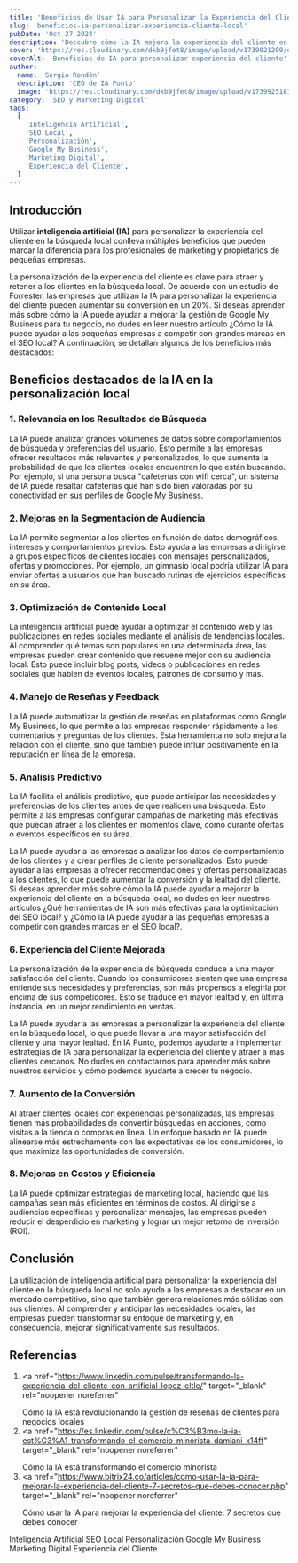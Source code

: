 ```yaml
---
title: 'Beneficios de Usar IA para Personalizar la Experiencia del Cliente en Búsqueda Local'
slug: 'beneficios-ia-personalizar-experiencia-cliente-local'
pubDate: 'Oct 27 2024'
description: 'Descubre cómo la IA mejora la experiencia del cliente en búsquedas locales: mayor conversión, lealtad y segmentación precisa.'
cover: 'https://res.cloudinary.com/dkb9jfet8/image/upload/v1739921299/evaf6_c1vo2d.jpg'
coverAlt: 'Beneficios de IA para personalizar experiencia del cliente'
author:
  name: 'Sergio Rondón'
  description: 'CEO de IA Punto'
  image: 'https://res.cloudinary.com/dkb9jfet8/image/upload/v1739925181/sergio_gdcaeh.png'
category: 'SEO y Marketing Digital'
tags:
  [
    'Inteligencia Artificial',
    'SEO Local',
    'Personalización',
    'Google My Business',
    'Marketing Digital',
    'Experiencia del Cliente',
  ]
---
```


<h2 id="introduccion">Introducción</h2>

Utilizar <strong>inteligencia artificial (IA)</strong> para personalizar la experiencia del cliente en la búsqueda local conlleva múltiples beneficios que pueden marcar la diferencia para los profesionales de marketing y propietarios de pequeñas empresas.

La personalización de la experiencia del cliente es clave para atraer y retener a los clientes en la búsqueda local. De acuerdo con un estudio de Forrester, las empresas que utilizan la IA para personalizar la experiencia del cliente pueden aumentar su conversión en un 20%. Si deseas aprender más sobre cómo la IA puede ayudar a mejorar la gestión de Google My Business para tu negocio, no dudes en leer nuestro artículo ¿Cómo la IA puede ayudar a las pequeñas empresas a competir con grandes marcas en el SEO local? A continuación, se detallan algunos de los beneficios más destacados:

<h2 id="beneficios-destacados">
  Beneficios destacados de la IA en la personalización local
</h2>

<h3 id="relevancia-en-los-resultados-de-busqueda">
  1. Relevancia en los Resultados de Búsqueda
</h3>

La IA puede analizar grandes volúmenes de datos sobre comportamientos de búsqueda y preferencias del usuario. Esto permite a las empresas ofrecer resultados más relevantes y personalizados, lo que aumenta la probabilidad de que los clientes locales encuentren lo que están buscando. Por ejemplo, si una persona busca "cafeterías con wifi cerca", un sistema de IA puede resaltar cafeterías que han sido bien valoradas por su conectividad en sus perfiles de Google My Business.

<h3 id="mejoras-en-la-segmentacion-de-audiencia">
  2. Mejoras en la Segmentación de Audiencia
</h3>

La IA permite segmentar a los clientes en función de datos demográficos, intereses y comportamientos previos. Esto ayuda a las empresas a dirigirse a grupos específicos de clientes locales con mensajes personalizados, ofertas y promociones. Por ejemplo, un gimnasio local podría utilizar IA para enviar ofertas a usuarios que han buscado rutinas de ejercicios específicas en su área.

<h3 id="optimizacion-de-contenido-local">3. Optimización de Contenido Local</h3>

La inteligencia artificial puede ayudar a optimizar el contenido web y las publicaciones en redes sociales mediante el análisis de tendencias locales. Al comprender qué temas son populares en una determinada área, las empresas pueden crear contenido que resuene mejor con su audiencia local. Esto puede incluir blog posts, videos o publicaciones en redes sociales que hablen de eventos locales, patrones de consumo y más.

<h3 id="manejo-de-resenas-y-feedback">4. Manejo de Reseñas y Feedback</h3>

La IA puede automatizar la gestión de reseñas en plataformas como Google My Business, lo que permite a las empresas responder rápidamente a los comentarios y preguntas de los clientes. Esta herramienta no solo mejora la relación con el cliente, sino que también puede influir positivamente en la reputación en línea de la empresa.

<h3 id="analisis-predictivo">5. Análisis Predictivo</h3>

La IA facilita el análisis predictivo, que puede anticipar las necesidades y preferencias de los clientes antes de que realicen una búsqueda. Esto permite a las empresas configurar campañas de marketing más efectivas que puedan atraer a los clientes en momentos clave, como durante ofertas o eventos específicos en su área.

La IA puede ayudar a las empresas a analizar los datos de comportamiento de los clientes y a crear perfiles de cliente personalizados. Esto puede ayudar a las empresas a ofrecer recomendaciones y ofertas personalizadas a los clientes, lo que puede aumentar la conversión y la lealtad del cliente. Si deseas aprender más sobre cómo la IA puede ayudar a mejorar la experiencia del cliente en la búsqueda local, no dudes en leer nuestros artículos ¿Qué herramientas de IA son más efectivas para la optimización del SEO local? y ¿Cómo la IA puede ayudar a las pequeñas empresas a competir con grandes marcas en el SEO local?.

<h3 id="experiencia-del-cliente-mejorada">
  6. Experiencia del Cliente Mejorada
</h3>

La personalización de la experiencia de búsqueda conduce a una mayor satisfacción del cliente. Cuando los consumidores sienten que una empresa entiende sus necesidades y preferencias, son más propensos a elegirla por encima de sus competidores. Esto se traduce en mayor lealtad y, en última instancia, en un mejor rendimiento en ventas.

La IA puede ayudar a las empresas a personalizar la experiencia del cliente en la búsqueda local, lo que puede llevar a una mayor satisfacción del cliente y una mayor lealtad. En IA Punto, podemos ayudarte a implementar estrategias de IA para personalizar la experiencia del cliente y atraer a más clientes cercanos. No dudes en contactarnos para aprender más sobre nuestros servicios y cómo podemos ayudarte a crecer tu negocio.

<h3 id="aumento-de-la-conversion">7. Aumento de la Conversión</h3>

Al atraer clientes locales con experiencias personalizadas, las empresas tienen más probabilidades de convertir búsquedas en acciones, como visitas a la tienda o compras en línea. Un enfoque basado en IA puede alinearse más estrechamente con las expectativas de los consumidores, lo que maximiza las oportunidades de conversión.

<h3 id="mejoras-en-costos-y-eficiencia">8. Mejoras en Costos y Eficiencia</h3>

La IA puede optimizar estrategias de marketing local, haciendo que las campañas sean más eficientes en términos de costos. Al dirigirse a audiencias específicas y personalizar mensajes, las empresas pueden reducir el desperdicio en marketing y lograr un mejor retorno de inversión (ROI).

<h2 id="conclusion">Conclusión</h2>

La utilización de inteligencia artificial para personalizar la experiencia del cliente en la búsqueda local no solo ayuda a las empresas a destacar en un mercado competitivo, sino que también genera relaciones más sólidas con sus clientes. Al comprender y anticipar las necesidades locales, las empresas pueden transformar su enfoque de marketing y, en consecuencia, mejorar significativamente sus resultados.

<h2 id="referencias">Referencias</h2>

1. <a
     href="https://www.linkedin.com/pulse/transformando-la-experiencia-del-cliente-con-artificial-lopez-eltle/"
     target="_blank"
     rel="noopener noreferrer"
   >
     Cómo la IA está revolucionando la gestión de reseñas de clientes para
     negocios locales
   </a>
2. <a
     href="https://es.linkedin.com/pulse/c%C3%B3mo-la-ia-est%C3%A1-transformando-el-comercio-minorista-damiani-x14ff"
     target="_blank"
     rel="noopener noreferrer"
   >
     Cómo la IA está transformando el comercio minorista
   </a>
3. <a
     href="https://www.bitrix24.co/articles/como-usar-la-ia-para-mejorar-la-experiencia-del-cliente-7-secretos-que-debes-conocer.php"
     target="_blank"
     rel="noopener noreferrer"
   >
     Cómo usar la IA para mejorar la experiencia del cliente: 7 secretos que
     debes conocer
   </a>

<div class="flex flex-wrap gap-2 mt-8">
  <span class="inline-block px-3 py-1 bg-primary-100 text-primary-700 text-xs font-semibold rounded-full shadow-sm">
    Inteligencia Artificial
  </span>
  <span class="inline-block px-3 py-1 bg-primary-100 text-primary-700 text-xs font-semibold rounded-full shadow-sm">
    SEO Local
  </span>
  <span class="inline-block px-3 py-1 bg-primary-100 text-primary-700 text-xs font-semibold rounded-full shadow-sm">
    Personalización
  </span>
  <span class="inline-block px-3 py-1 bg-primary-100 text-primary-700 text-xs font-semibold rounded-full shadow-sm">
    Google My Business
  </span>
  <span class="inline-block px-3 py-1 bg-primary-100 text-primary-700 text-xs font-semibold rounded-full shadow-sm">
    Marketing Digital
  </span>
  <span class="inline-block px-3 py-1 bg-primary-100 text-primary-700 text-xs font-semibold rounded-full shadow-sm">
    Experiencia del Cliente
  </span>
</div>

